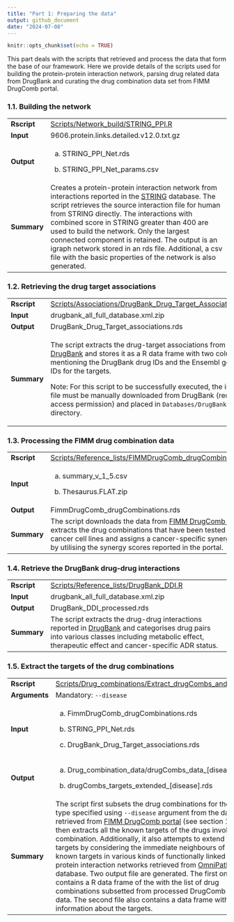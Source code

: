 ```yaml
---
title: "Part 1: Preparing the data"
output: github_document
date: "2024-07-08"
---
```


```r
knitr::opts_chunk$set(echo = TRUE)
```

This part deals with the scripts that retrieved and process the data that form the base of our framework. Here we provide details of the scripts used for building the protein-protein interaction network, parsing drug related data from DrugBank and curating the drug combination data set from FIMM DrugComb portal.

### 1.1. Building the network

+-------------+--------------------------------------------------------------------------------------------------------------------------------------------------------------------------------------------------------------------------------------------------------------------------------------------------------------------------------------------------------------------------------------------------------------------------------------------------------------------------------------------------------+
| **Rscript** | [Scripts/Network_build/STRING_PPI.R](../Scripts/Network_build/STRING_PPI.R)                                                                                                                                                                                                                                                                                                                                                                                                                            |
+-------------+--------------------------------------------------------------------------------------------------------------------------------------------------------------------------------------------------------------------------------------------------------------------------------------------------------------------------------------------------------------------------------------------------------------------------------------------------------------------------------------------------------+
| **Input**   | 9606.protein.links.detailed.v12.0.txt.gz                                                                                                                                                                                                                                                                                                                                                                                                                                                               |
+-------------+--------------------------------------------------------------------------------------------------------------------------------------------------------------------------------------------------------------------------------------------------------------------------------------------------------------------------------------------------------------------------------------------------------------------------------------------------------------------------------------------------------+
| **Output**  | (a) STRING_PPI_Net.rds                                                                                                                                                                                                                                                                                                                                                                                                                                                                                 |
|             |                                                                                                                                                                                                                                                                                                                                                                                                                                                                                                        |
|             | (b) STRING_PPI_Net_params.csv                                                                                                                                                                                                                                                                                                                                                                                                                                                                          |
+-------------+--------------------------------------------------------------------------------------------------------------------------------------------------------------------------------------------------------------------------------------------------------------------------------------------------------------------------------------------------------------------------------------------------------------------------------------------------------------------------------------------------------+
| **Summary** | Creates a protein-protein interaction network from interactions reported in the [STRING](https://string-db.org/) database. The script retrieves the source interaction file for human from STRING directly. The interactions with combined score in STRING greater than 400 are used to build the network. Only the largest connected component is retained. The output is an igraph network stored in an rds file. Additional, a csv file with the basic properties of the network is also generated. |
+-------------+--------------------------------------------------------------------------------------------------------------------------------------------------------------------------------------------------------------------------------------------------------------------------------------------------------------------------------------------------------------------------------------------------------------------------------------------------------------------------------------------------------+

### 1.2. Retrieving the drug target associations

+-------------+-------------------------------------------------------------------------------------------------------------------------------------------------------------------------------------------------------------------------+
| **Rscript** | [Scripts/Associations/DrugBank_Drug_Target_Associations.R](../Scripts/Associations/DrugBank_Drug_Target_Associations.R)                                                                                                 |
+-------------+-------------------------------------------------------------------------------------------------------------------------------------------------------------------------------------------------------------------------+
| **Input**   | drugbank_all_full_database.xml.zip                                                                                                                                                                                      |
+-------------+-------------------------------------------------------------------------------------------------------------------------------------------------------------------------------------------------------------------------+
| **Output**  | DrugBank_Drug_Target_associations.rds                                                                                                                                                                                   |
+-------------+-------------------------------------------------------------------------------------------------------------------------------------------------------------------------------------------------------------------------+
| **Summary** | The script extracts the drug-target associations from [DrugBank](https://go.drugbank.com/) and stores it as a R data frame with two columns mentioning the DrugBank drug IDs and the Ensembl gene IDs for the targets.  |
|             |                                                                                                                                                                                                                         |
|             | Note: For this script to be successfully executed, the input file must be manually downloaded from DrugBank (requires access permission) and placed in `Databases/DrugBank/` directory.                                 |
+-------------+-------------------------------------------------------------------------------------------------------------------------------------------------------------------------------------------------------------------------+

### 1.3. Processing the FIMM drug combination data

+-------------+---------------------------------------------------------------------------------------------------------------------------------------------------------------------------------------------------------------------------------------------------------------------+
| **Rscript** | [Scripts/Reference_lists/FIMMDrugComb_drugCombinations.R](../Scripts/Reference_lists/FIMMDrugComb_drugCombinations.R)                                                                                                                                               |
+-------------+---------------------------------------------------------------------------------------------------------------------------------------------------------------------------------------------------------------------------------------------------------------------+
| **Input**   | (a) summary_v_1_5.csv                                                                                                                                                                                                                                               |
|             |                                                                                                                                                                                                                                                                     |
|             | (b) Thesaurus.FLAT.zip                                                                                                                                                                                                                                              |
+-------------+---------------------------------------------------------------------------------------------------------------------------------------------------------------------------------------------------------------------------------------------------------------------+
| **Output**  | FimmDrugComb_drugCombinations.rds                                                                                                                                                                                                                                   |
+-------------+---------------------------------------------------------------------------------------------------------------------------------------------------------------------------------------------------------------------------------------------------------------------+
| **Summary** | The script downloads the data from [FIMM DrugComb portal](https://drugcomb.fimm.fi/), extracts the drug combinations that have been tested on cancer cell lines and assigns a cancer-specific synergy level by utilising the synergy scores reported in the portal. |
+-------------+---------------------------------------------------------------------------------------------------------------------------------------------------------------------------------------------------------------------------------------------------------------------+

### 1.4. Retrieve the DrugBank drug-drug interactions

+-------------+--------------------------------------------------------------------------------------------------------------------------------------------------------------------------------------------------------------------------------+
| **Rscript** | [Scripts/Reference_lists/DrugBank_DDI.R](../Scripts/Reference_lists/DrugBank_DDI.R)                                                                                                                                            |
+-------------+--------------------------------------------------------------------------------------------------------------------------------------------------------------------------------------------------------------------------------+
| **Input**   | drugbank_all_full_database.xml.zip                                                                                                                                                                                             |
+-------------+--------------------------------------------------------------------------------------------------------------------------------------------------------------------------------------------------------------------------------+
| **Output**  | DrugBank_DDI_processed.rds                                                                                                                                                                                                     |
+-------------+--------------------------------------------------------------------------------------------------------------------------------------------------------------------------------------------------------------------------------+
| **Summary** | The script extracts the drug-drug interactions reported in [DrugBank](https://go.drugbank.com/) and categorises drug pairs into various classes including metabolic effect, therapeutic effect and cancer-specific ADR status. |
+-------------+--------------------------------------------------------------------------------------------------------------------------------------------------------------------------------------------------------------------------------+

### 1.5. Extract the targets of the drug combinations

+---------------+-------------------------------------------------------------------------------------------------------------------------------------------------------------------------------------------------------------------------------------------------------------------------------------------------------------------------------------------------------------------------------------------------------------------------------------------------------------------------------------------------------------------------------------------------------------------------------------------------------------------------------------------------------------------------------------------------------------------------------------------------------------------------------------------------------------+
| **Rscript**   | [Scripts/Drug_combinations/Extract_drugCombs_and_targets.R](../Scripts/Drug_combinations/Extract_drugCombs_and_targets.R)                                                                                                                                                                                                                                                                                                                                                                                                                                                                                                                                                                                                                                                                                   |
+---------------+-------------------------------------------------------------------------------------------------------------------------------------------------------------------------------------------------------------------------------------------------------------------------------------------------------------------------------------------------------------------------------------------------------------------------------------------------------------------------------------------------------------------------------------------------------------------------------------------------------------------------------------------------------------------------------------------------------------------------------------------------------------------------------------------------------------+
| **Arguments** | Mandatory: `--disease`                                                                                                                                                                                                                                                                                                                                                                                                                                                                                                                                                                                                                                                                                                                                                                                      |
+---------------+-------------------------------------------------------------------------------------------------------------------------------------------------------------------------------------------------------------------------------------------------------------------------------------------------------------------------------------------------------------------------------------------------------------------------------------------------------------------------------------------------------------------------------------------------------------------------------------------------------------------------------------------------------------------------------------------------------------------------------------------------------------------------------------------------------------+
| **Input**     | (a) FimmDrugComb_drugCombinations.rds                                                                                                                                                                                                                                                                                                                                                                                                                                                                                                                                                                                                                                                                                                                                                                       |
|               |                                                                                                                                                                                                                                                                                                                                                                                                                                                                                                                                                                                                                                                                                                                                                                                                             |
|               | (b) STRING_PPI_Net.rds                                                                                                                                                                                                                                                                                                                                                                                                                                                                                                                                                                                                                                                                                                                                                                                      |
|               |                                                                                                                                                                                                                                                                                                                                                                                                                                                                                                                                                                                                                                                                                                                                                                                                             |
|               | (c) DrugBank_Drug_Target_associations.rds                                                                                                                                                                                                                                                                                                                                                                                                                                                                                                                                                                                                                                                                                                                                                                   |
+---------------+-------------------------------------------------------------------------------------------------------------------------------------------------------------------------------------------------------------------------------------------------------------------------------------------------------------------------------------------------------------------------------------------------------------------------------------------------------------------------------------------------------------------------------------------------------------------------------------------------------------------------------------------------------------------------------------------------------------------------------------------------------------------------------------------------------------+
| **Output**    | (a) Drug_combination_data/drugCombs_data\_[disease].rds                                                                                                                                                                                                                                                                                                                                                                                                                                                                                                                                                                                                                                                                                                                                                     |
|               |                                                                                                                                                                                                                                                                                                                                                                                                                                                                                                                                                                                                                                                                                                                                                                                                             |
|               | (b) drugCombs_targets_extended\_[disease].rds                                                                                                                                                                                                                                                                                                                                                                                                                                                                                                                                                                                                                                                                                                                                                               |
+---------------+-------------------------------------------------------------------------------------------------------------------------------------------------------------------------------------------------------------------------------------------------------------------------------------------------------------------------------------------------------------------------------------------------------------------------------------------------------------------------------------------------------------------------------------------------------------------------------------------------------------------------------------------------------------------------------------------------------------------------------------------------------------------------------------------------------------+
| **Summary**   | The script first subsets the drug combinations for the cancer type specified using `--disease` argument from the data retrieved from [FIMM DrugComb portal](https://drugcomb.fimm.fi/) (see section 1.3). It then extracts all the known targets of the drugs involved in the combination. Additionally, it also attempts to extend the list of targets by considering the immediate neighbours of the known targets in various kinds of functionally linked protein-protein interaction networks retrieved from [OmniPath](https://omnipathdb.org/) database. Two output file are generated. The first one contains a R data frame of the with the list of drug combinations subsetted from processed DrugComb portal data. The second file also contains a data frame with information about the targets. |
+---------------+-------------------------------------------------------------------------------------------------------------------------------------------------------------------------------------------------------------------------------------------------------------------------------------------------------------------------------------------------------------------------------------------------------------------------------------------------------------------------------------------------------------------------------------------------------------------------------------------------------------------------------------------------------------------------------------------------------------------------------------------------------------------------------------------------------------+
